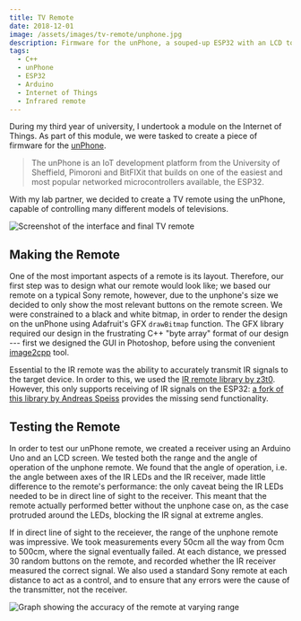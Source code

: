 ```yaml
---
title: TV Remote
date: 2018-12-01
image: /assets/images/tv-remote/unphone.jpg
description: Firmware for the unPhone, a souped-up ESP32 with an LCD touchscreen, to control televisions from a number of manufacturers.
tags:
  - C++
  - unPhone
  - ESP32
  - Arduino
  - Internet of Things
  - Infrared remote
---
```


During my third year of university, I undertook a module on the Internet of Things. As part of this module, we were tasked to create a piece of firmware for the [unPhone](https://unphone.net/the-unphone/).

> The unPhone is an IoT development platform from the University of Sheffield, Pimoroni and BitFIXit that builds on one of the easiest and most popular networked microcontrollers available, the ESP32.

With my lab partner, we decided to create a TV remote using the unPhone, capable of controlling many different models of televisions.

![Screenshot of the interface and final TV remote](/assets/images/tv-remote/interface.png)

## Making the Remote

One of the most important aspects of a remote is its layout. Therefore, our first step was to design what our remote would look like; we based our remote on a typical Sony remote, however, due to the unphone's size we decided to only show the most relevant buttons on the remote screen. We were constrained to a black and white bitmap, in order to render the design on the unPhone using Adafruit's GFX `drawBitmap` function. The GFX library required our design in the frustrating C++ "byte array" format of our design --- first we designed the GUI in Photoshop, before using the convenient [image2cpp](http://javl.github.io/image2cpp/) tool.

Essential to the IR remote was the ability to accurately transmit IR signals to the target device. In order to this, we used the [IR remote library by z3t0](https://github.com/SensorsIot/Definitive-Guide-to-IR). However, this only supports receiving of IR signals on the ESP32: [a fork of this library by Andreas Speiss](https://github.com/SensorsIot/Definitive-Guide-to-IR) provides the missing send functionality.

## Testing the Remote

In order to test our unPhone remote, we created a receiver using an Arduino Uno and an LCD screen. We tested both the range and the angle of operation of the unphone remote. We found that the angle of operation, i.e. the angle between axes of the IR LEDs and the IR receiver, made little difference to the remote's performance: the only caveat being the IR LEDs needed to be in direct line of sight to the receiver. This meant that the remote actually performed better without the unphone case on, as the case protruded around the LEDs, blocking the IR signal at extreme angles.

If in direct line of sight to the receiever, the range of the unphone remote was impressive. We took measurements every 50cm all the way from 0cm to 500cm, where the signal eventually failed. At each distance, we pressed 30 random buttons on the remote, and recorded whether the IR receiver measured the correct signal. We also used a standard Sony remote at each distance to act as a control, and to ensure that any errors were the cause of the transmitter, not the receiver.

![Graph showing the accuracy of the remote at varying range](/assets/images/tv-remote/testing.png)
